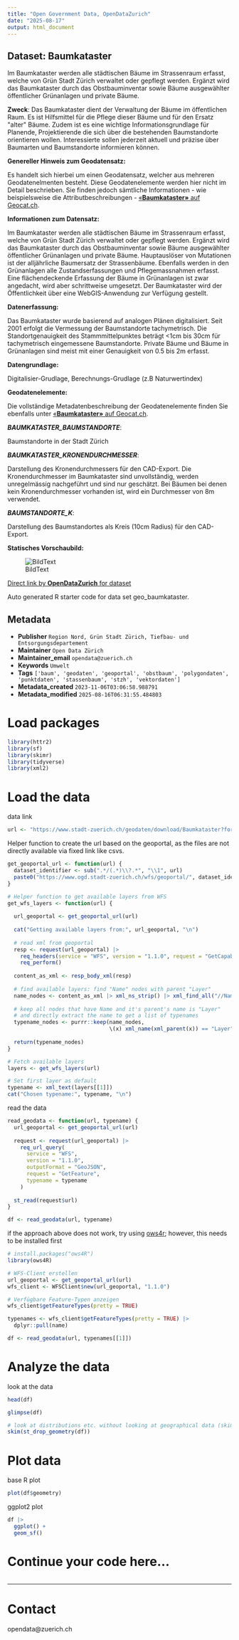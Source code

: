 ```yaml
---
title: "Open Government Data, OpenDataZurich"
date: "2025-08-17"
output: html_document
---
```


## Dataset: Baumkataster

Im Baumkataster werden alle städtischen Bäume im Strassenraum erfasst, welche von Grün Stadt Zürich verwaltet oder gepflegt werden. Ergänzt wird das Baumkataster durch das Obstbauminventar sowie Bäume ausgewählter öffentlicher Grünanlagen und private Bäume.

**Zweck**: Das Baumkataster dient der Verwaltung der Bäume im öffentlichen Raum. Es ist Hilfsmittel für die Pflege dieser Bäume und für den Ersatz &quot;alter&quot; Bäume. Zudem ist es eine wichtige Informationsgrundlage für Planende, Projektierende die sich über die bestehenden Baumstandorte orientieren wollen. Interessierte sollen jederzeit aktuell und präzise über Baumarten und Baumstandorte informieren können.

**Genereller Hinweis zum Geodatensatz:**

Es handelt sich hierbei um einen Geodatensatz, welcher aus mehreren Geodatenelmenten besteht. Diese Geodatenelemente werden hier nicht im Detail beschrieben. Sie finden jedoch sämtliche Informationen - wie beispielsweise die Attributbeschreibungen - [«**Baumkataster»** auf Geocat.ch](https://www.geocat.ch/geonetwork/srv/ger/catalog.search#/metadata/5b17c52e-1fcd-e0e4-47b2-ab784f1bead7).
			   

**Informationen zum Datensatz:**

Im Baumkataster werden alle städtischen Bäume im Strassenraum erfasst, welche von Grün Stadt Zürich verwaltet oder gepflegt werden. Ergänzt wird das Baumkataster durch das Obstbauminventar sowie Bäume ausgewählter öffentlicher Grünanlagen und private Bäume. Hauptauslöser von Mutationen ist der alljährliche Baumersatz der Strassenbäume. Ebenfalls werden in den Grünanlagen alle Zustandserfassungen und Pflegemassnahmen erfasst. Eine flächendeckende Erfassung der Bäume in Grünanlagen ist zwar angedacht, wird aber schrittweise umgesetzt. Der Baumkataster wird der Öffentlichkeit über eine WebGIS-Anwendung zur Verfügung gestellt.

**Datenerfassung:**

Das Baumkataster wurde basierend auf analogen Plänen digitalisiert. Seit 2001 erfolgt die Vermessung der Baumstandorte tachymetrisch. Die Standortgenauigkeit des Stammmittelpunktes beträgt <1cm bis 30cm für tachymetrisch eingemessene Baumstandorte. Private Bäume und Bäume in Grünanlagen sind meist mit einer Genauigkeit von 0.5 bis 2m erfasst.

**Datengrundlage:**

Digitalisier-Grudlage, Berechnungs-Grudlage (z.B Naturwertindex)

**Geodatenelemente:**

Die vollständige Metadatenbeschreibung der Geodatenelemente finden Sie ebenfalls unter [«**Baumkataster»** auf Geocat.ch](https://www.geocat.ch/geonetwork/srv/ger/md.viewer#/full_view/5b17c52e-1fcd-e0e4-47b2-ab784f1bead7).

***BAUMKATASTER_BAUMSTANDORTE***: 

Baumstandorte in der Stadt Zürich


***BAUMKATASTER_KRONENDURCHMESSER***: 

Darstellung des Kronendurchmessers für den CAD-Export. Die Kronendurchmesser im Baumkataster sind unvollständig, werden unregelmässig nachgeführt und sind nur geschätzt. Bei Bäumen bei denen kein Kronendurchmesser vorhanden ist, wird ein Durchmesser von 8m verwendet.


***BAUMSTANDORTE_K***: 

Darstellung des Baumstandortes als Kreis (10cm Radius) für den CAD-Export.




**Statisches Vorschaubild:**

![BildText](https://www.gis.stadt-zuerich.ch/zueriplan_docs/geocat/5b17c52e-1fcd-e0e4-47b2-ab784f1bead7.png)



[Direct link by **OpenDataZurich** for dataset](https://data.stadt-zuerich.ch/dataset/geo_baumkataster)

Auto generated R starter code for data set geo_baumkataster.

## Metadata

- **Publisher** `Region Nord, Grün Stadt Zürich, Tiefbau- und Entsorgungsdepartement`
- **Maintainer** `Open Data Zürich`
- **Maintainer_email** `opendata@zuerich.ch`
- **Keywords** `Umwelt`
- **Tags** `['baum', 'geodaten', 'geoportal', 'obstbaum', 'polygondaten', 'punktdaten', 'stassenbaum', 'stzh', 'vektordaten']`
- **Metadata_created** `2023-11-06T03:06:58.988791`
- **Metadata_modified** `2025-08-16T06:31:55.484803`


# Load packages

```r
library(httr2)
library(sf)
library(skimr)
library(tidyverse)
library(xml2)
```

# Load the data

data link
```r
url <- "https://www.stadt-zuerich.ch/geodaten/download/Baumkataster?format=geojson_link"
```


Helper function to create the url based on the geoportal, as the files are not directly available via fixed link like csvs.
```r
get_geoportal_url <- function(url) {
  dataset_identifier <- sub(".*/(.*)\\?.*", "\\1", url)
  paste0("https://www.ogd.stadt-zuerich.ch/wfs/geoportal/", dataset_identifier)
}
```

```r
# Helper function to get available layers from WFS
get_wfs_layers <- function(url) {
  
  url_geoportal <- get_geoportal_url(url)
  
  cat("Getting available layers from:", url_geoportal, "\n")
  
  # read xml from geoportal
  resp <- request(url_geoportal) |> 
    req_headers(service = "WFS", version = "1.1.0", request = "GetCapabilities") |> 
    req_perform()
  
  content_as_xml <- resp_body_xml(resp)
  
  # find available layers: find "Name" nodes with parent "Layer"
  name_nodes <- content_as_xml |> xml_ns_strip() |> xml_find_all("//Name")
  
  # keep all nodes that have Name and it's parent's name is "Layer"
  # and directly extract the name to get a list of typenames
  typename_nodes <- purrr::keep(name_nodes,
                                \(x) xml_name(xml_parent(x)) == "Layer")
  
  return(typename_nodes)
}

# Fetch available layers
layers <- get_wfs_layers(url)

# Set first layer as default
typename <- xml_text(layers[[1]])
cat("Chosen typename:", typename, "\n")
```

read the data
```r
read_geodata <- function(url, typename) {
  url_geoportal <- get_geoportal_url(url)
  
  request <- request(url_geoportal) |>
    req_url_query(
      service = "WFS",
      version = "1.1.0",
      outputFormat = "GeoJSON",
      request = "GetFeature",
      typename = typename
    )
  
  st_read(request$url)
}

df <- read_geodata(url, typename)
```

if the approach above does not work, try using [ows4r](https://eblondel.github.io/ows4R/); however, this needs to be installed first
```r
# install.packages("ows4R")
library(ows4R)

# WFS-Client erstellen
url_geoportal <- get_geoportal_url(url)
wfs_client <- WFSClient$new(url_geoportal, "1.1.0")

# Verfügbare Feature-Typen anzeigen
wfs_client$getFeatureTypes(pretty = TRUE)

typenames <- wfs_client$getFeatureTypes(pretty = TRUE) |> 
  dplyr::pull(name)

df <- read_geodata(url, typenames[[1]])
```

# Analyze the data

look at the data
```r
head(df)
```

```r
glimpse(df)
```

```r
# look at distributions etc. without looking at geographical data (skim cannot deal with geometries)
skim(st_drop_geometry(df))
```

# Plot data

base R plot
```r
plot(df$geometry)
```

ggplot2 plot
```r
df |>
  ggplot() +
  geom_sf()
```

# Continue your code here...

```r

```

------------------------------------------------------------------------

# Contact

opendata@zuerich.ch
